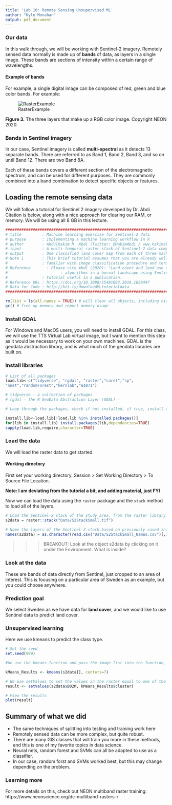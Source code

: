 ---
title: 'Lab 10: Remote Sensing Unsupervised ML'
author: "Kyle Monahan"
output: pdf_document
---


### Our data 

In this walk through, we will be working with Sentinel-2 imagery. Remotely sensed data normally is made up of **bands** of data, as layers in a single image. These bands are sections of intensity within a certain range of wavelengths. 

#### Example of bands

For example, a single digital image can be composed of red, green and blue color bands. For example: 


![RasterExample](Figures/3_RGB_Stack.jpg)

**Figure 3.** The three layers that make up a RGB color image. Copyright NEON 2020. 


### Bands in Sentinel  imagery

In our case, Sentinel imagery is called **multi-spectral** as it detects 13 separate bands. There are referred to as Band 1, Band 2, Band 3, and so on until Band 12. There are two Band 8A.

Each of these bands covers a different section of the electromagnetic spectrum, and can be used for different purposes. They are commonly combined into a band combination to detect specific objects or features. 

## Loading the remote sensing data

We will follow a tutorial for Sentinel 2 imagery developed by Dr. Abdi. Citation is below, along with a nice approach for clearing our RAM, or memory. We will be using all 8 GB in this lecture.


```{r}
#####################################################################################################
# title         : Machine learning exercise for Sentinel-2 data
# purpose       : Implementing a machine learning workflow in R 
# author        : Abdulhakim M. Abdi (Twitter: @HakimAbdi / www.hakimabdi.com)
# input         : A multi-temporal raster stack of Sentinel-2 data comprising scenes from four dates 
# output        : One classified land cover map from each of three machine learning algorithms  
# Note 1        : This brief tutorial assumes that you are already well-grounded in R concepts and are 
#               : familiar with image classification procedure and terminology
# Reference		  : Please cite Abdi (2020): "Land cover and land use classification performance of machine learning 
#				        : algorithms in a boreal landscape using Sentinel-2 data" in GIScience & Remote Sensing if you find this 
#               : tutorial useful in a publication. 
# Reference URL	: https://doi.org/10.1080/15481603.2019.1650447
# Data for Code : http://bit.ly/downloadMLtutorialdata 
#####################################################################################################

rm(list = ls(all.names = TRUE)) # will clear all objects, including hidden objects
gc() # free up memory and report memory usage

```


### Install GDAL 

For Windows and MacOS users, you will need to install GDAL. For this class, we will use the TTS Virtual Lab virtual image, but I want to mention this step as it would be necessary to work on your own machines. GDAL is the geodata abstraction library, and is what much of the geodata libraries are built on.

### Install libraries 

```{r}
# List of all packages 
load.lib<-c("tidyverse", "rgdal", "raster","caret","sp",
"nnet","randomForest","kernlab","e1071")

# tidyverse - a collection of packages
# rgdal - the R GeoData Abstraction Layer (GDAL) - 

# Loop through the packages, check if not installed, if true, install with dependencies. 

install.lib<-load.lib[!load.lib %in% installed.packages()]
for(lib in install.lib) install.packages(lib,dependencies=TRUE)
sapply(load.lib,require,character=TRUE)
```

### Load the data

We will load the raster data to get started. 

#### Working directory 

First set your working directory. Session > Set Working Directory > To Source File Location. 

**Note: I am deviating from the tutorial a bit, and adding material, just FYI**

Now we can load the data using the `raster` package and the `stack` method to load all of the layers. 

```{r}
# Load the Sentinel-2 stack of the study area, from the raster library
s2data = raster::stack("Data/S2StackSmall.tif")

# Name the layers of the Sentinel-2 stack based on previously saved information
names(s2data) = as.character(read.csv("Data/S2StackSmall_Names.csv")[,1])

```

>>> BREAKOUT: Look at the object s2data by clicking on it under the Environment. What is inside?

### Look at the data 

These are bands of data directly from Sentinel, just cropped to an area of interest. This is focusing on a particular area of Sweden as an example, but you could choose anywhere. 

### Prediction goal

We select Sweden as we have data for **land cover**, and we would like to use Sentinel data to predict land cover. 


### Unsupervised learning 

Here we use kmeans to predict the class type. 
```{r}

# Set the seed
set.seed(999)

#We use the kmeans function and pass the image list into the function, assigning seven classes (clusters).

kMeans_Results <- kmeans(s2data[], centers=7)

# We use setValues to set the values in the raster equal to one of the layers in the RasterStack
result <- setValues(s2data$B02M, kMeans_Results$cluster)

# View the results
plot(result)


```


## Summary of what we did

* The same techniques of splitting into testing and training work here
* Remotely sensed data can be more complex, but quite robust.
* There are many GIS classes that will train you more in these methods, and this is one of my favorite topics in data science.
* Neural nets, random forest and SVMs can all be adapted to use as a classifier.
* In our case, random forst and SVMs worked best, but this may change depending on the problem. 


### Learning more 

For more details on this, check out NEON multiband raster training: https://www.neonscience.org/dc-multiband-rasters-r

